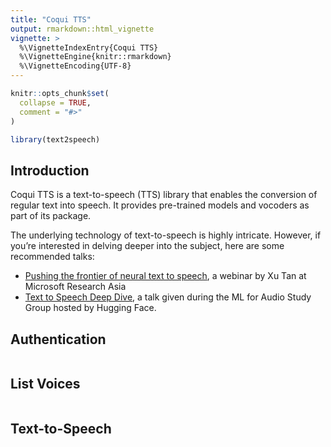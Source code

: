 ```yaml
---
title: "Coqui TTS"
output: rmarkdown::html_vignette
vignette: >
  %\VignetteIndexEntry{Coqui TTS}
  %\VignetteEngine{knitr::rmarkdown}
  %\VignetteEncoding{UTF-8}
---
```


```r
knitr::opts_chunk$set(
  collapse = TRUE,
  comment = "#>"
)
```

```r
library(text2speech)
```

## Introduction

Coqui TTS is a text-to-speech (TTS) library that enables the conversion of regular text into speech. It provides pre-trained models and vocoders as part of its package.

The underlying technology of text-to-speech is highly intricate. However, if you're interested in delving deeper into the subject, here are some recommended talks:

- [Pushing the frontier of neural text to speech](https://youtu.be/MA8PCvmr8B0), a webinar by Xu Tan at Microsoft Research Asia
- [Text to Speech Deep Dive](https://www.youtube.com/watch?v=aLBedWj-5CQ), a talk given during the ML for Audio Study Group hosted by Hugging Face.


## Authentication

```r

```


## List Voices

```r

```


## Text-to-Speech

```r

```






